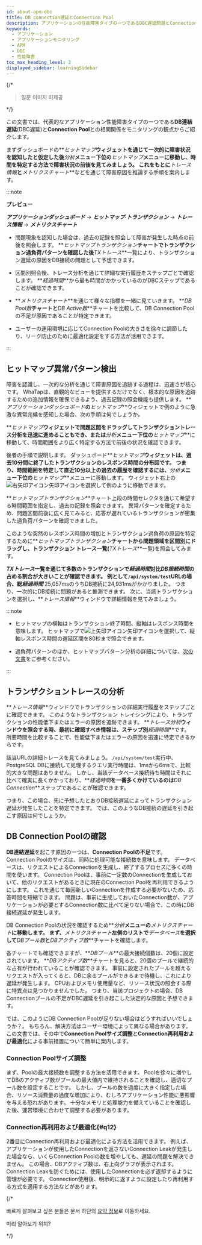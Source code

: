 ```yaml
---
id: about-apm-dbc
title: DB connection遅延とConnection Pool
description: アプリケーションの性能障害タイプの一つであるDBC遅延問題とConnection Poolについて案内します。
keywords:
  - アプリケーション
  - アプリケーションモニタリング
  - APM
  - DBC
  - 性能障害
toc_max_heading_level: 2
displayed_sidebar: learningSidebar
---
```


{/*

> 일문 이미지 미제공

*/}

この文書では、代表的なアプリケーション性能障害タイプの一つである**DB連結遅延**(DBC遅延)と**Connection Pool**との相関関係をモニタリングの観点からご紹介します。

まずダッシュボードの**_ヒットマップ_**ウィジェットを通じて一次的に障害状況を認知したと仮定した後**_分析_**メニュー下位の**_ヒットマップ_**メニューに移動し、時間を特定する方法で障害状況の前後を見てみましょう。 これをもとに**_トレース情報_**と**_メトリクスチャート_**などを通じて障害原因を推論する手順を案内します。 

:::note

**プレビュー**

**_アプリケーションダッシュボード_** → **_ヒットマップ·トランザクション_** → **_トレース情報_** → **_メトリクスチャート_**

- 問題現象を認知した場合は、過去の記録を照会して障害が発生した時点の前後を照会します。 **_ヒットマップトランザクション_**チャートでトランザクション過負荷パターンを確認した後**_TXトレース_**一覧により、トランザクション遅延の原因をDB接続の問題として予想できます。

- 区間別照会後、トレース分析を通じて詳細な実行履歴をステップごとで確認します。 **_経過時間_**から最も時間がかかっているのがDBCステップであることが確認できます。

- **_メトリクスチャート_**を通じて様々な指標を一緒に見ていきます。 **_DB Pool数_**チャートと**_DB Active数_**チャートを比較して、DB Connection Poolの不足が原因であることが特定できます。

- ユーザーの運用環境に応じてConnection Poolの大きさを徐々に調節したり、リーク防止のために最適化設定をする方法が活用できます。

:::

## ヒットマップ異常パターン検出

<ImgLang img='best-p/apm-dbc-hitmap-hl.png' desc='ヒットマップ異常パターン検知' />

障害を認識し、一次的な分析を通じて障害原因を追跡する過程は、迅速さが核心です。 WhaTapは、直観的なビューを提供するだけでなく、根本的な原因を追跡するための追加情報を確保できるよう、過去記録の照会機能も提供します。 **_アプリケーションダッシュボード_**の**_ヒットマップ_**ウィジェットで例のように急激な異常兆候を感知した場合、次の手順は何でしょうか。 

**_ヒットマップ_**ウィジェットで問題区間をドラッグしてトランザクショントレース分析を迅速に進めることもでき、または**_分析_**メニュー下位の**_ヒットマップ_**に移動して、時間範囲をより広く特定する方法で前後の状況を確認できます。 

<ImgLang img='best-p/apm-dbc-hitmap-hitmap-tx.png' desc='ヒットマップTXチャートへ移動 sc' />

後者の手順で説明します。 ダッシュボード**_ヒットマップ_**ウィジェットは、過去10分間に終了したトランザクションのレスポンス時間の分布図です。 つまり、時間範囲を特定して直近10分以上の過去の履歴を確認するには、**_分析_**メニュー下位の**_ヒットマップ_**メニューに移動します。 ウィジェット右上の![右矢印アイコン](/img/ic-s-right.svg)矢印アイコンを選択して例のように移動できます。

**_ヒットマップトランザクション_**チャート上段の時間セレクタを通じて希望する時間範囲を指定し、過去の記録を照会できます。 異常パターンを確定するため、問題区間前後に広く見てみると、応答が遅れているトランザクションが密集した過負荷パターンを確認できました。 

<ImgLang img='best-p/apm-dbc-hitmap-drag.png' desc='ヒットマップドラグ' />

このような突然のレスポンス時間の増加とトランザクション過負荷の原因を特定するために**_ヒットマップトランザクション_**チャートから問題領域を区間別にドラッグし、トランザクション トレース一覧(**_TXトレース_**一覧)を照会してみます。 

<ImgLang img='best-p/apm-dbc-hitmap-tr-list.png' desc='ヒットマップTX一覧' />

**_TXトレース_**一覧を通じて多数のトランザクションで**_経過時間_**対比**_DB接続時間_**の占める割合が大きいことが確認できます。 例として`/api/system/test`URLの場合、総**_経過時間_** 25,057msのうちDB接続に24,931msがかかりました。 つまり、一次的にDB接続に問題があると推測できます。 次に、当該トランザクションを選択し、**_トレース情報_**ウィンドウで詳細情報を見てみましょう。

:::note 

- ヒットマップの横軸はトランザクション終了時間、縦軸はレスポンス時間を意味します。 ヒットマップで![上矢印アイコン](/img/ic-s-up.svg)矢印アイコンを選択して、縦軸レスポンス時間の遅延区間を80秒まで照会できます。

- 過負荷パターンのほか、ヒットマップパターン分析の詳細については、[次の文書](about-apm-hitmap-class#about-hitmap-pattern-analysis)をご参考ください。

:::

## トランザクショントレースの分析

**_トレース情報_**ウィンドウでトランザクションの詳細実行履歴をステップごとに確認できます。 このようなトランザクション トレイシングにより、トランザクションの性能低下またはエラーの原因を追跡できます。 **_トレース分析_**ウィンドウを照会する時、最初に確認すべき情報は、ステップ別**_経過時間_**です。 所要時間を比較することで、性能低下またはエラーの原因を迅速に特定できるからです。 

<ImgLang img='best-p/apm-dbc-tx-tr.png' desc='TXトレース分析 sc' />

該当URLの詳細トレースを見てみましょう。 `/api/system/test`実行中、PostgreSQL DBに接続して処理するクエリ実行時間は、1msから6msで、比較的大きな問題はありません。 しかし、当該データベース接続待ち時間はそれに比べて確実に長くかかっており、**_経過時間_**を一番多くかけているのは**_DB Connection_**ステップであることが確認できます。

つまり、この場合、先に予想したとおりDB接続遅延によってトランザクション遅延が発生したことを特定できます。 では、このようなDB接続の遅延を引き起こす原因は何でしょうか。 

## DB Connection Poolの確認

**DB連結遅延**を起こす原因の一つは、**Connection Poolの不足**です。 Connection Poolのサイズは、同時に処理可能な接続数を意味します。 データベースは、リクエストによるConnectionを生成し、終了するプロセスに多くの時間を使います。 Connection Poolは、事前に一定数のConnectionを生成しておいて、他のリクエストがあるときに現在のConnection Poolを再利用できるようにします。 これを通じて毎回新しいConnectionを作成する必要がないため、応答時間を短縮できます。 問題は、事前に生成しておいたConnection数が、アプリケーションが必要とするConnection数に比べて足りない場合で、この時にDB接続遅延が発生します。 

DB Connection Poolの状況を確認するため**_分析_**メニューの**_メトリクスチャート_**に移動します。 まず、**_メトリクスチャート_**左側のリストで**_データベース_**を選択して**_DBプール数_**と**_DBアクティブ数_**チャートを確認します。

<ImgLang img='best-p/apm-dbc-mcht.png' desc='メトリクスチャート' />

各チャートでも確認できますが、**_DBプール_**の最大接続個数は、20個に設定されています。 **_DBアクティブ数_**チャートを見ると、20個のプールで継続的な占有が行われていることが確認できます。 事前に設定されたプールを超えるリクエストが入ってくると、DBに余るプールができるまで待機し、これにより遅延が発生します。 CPUおよびメモリ使用量など、リソース状況の照会する際に特異点は見つかりませんでした。 つまり、当該プロジェクトの場合、DB Connectionプールの不足がDBC遅延を引き起こした決定的な原因と予想できます。 

では、このようにDB Connection Poolが足りない場合はどうすればいいでしょうか？。 もちろん、解決方法はユーザー環境によって異なる場合があります。 この文書では、その中で**Connection Poolサイズ調整**と**Connection再利用および最適化**による事前措置について簡単に案内します。

### Connection Poolサイズ調整

まず、Poolの最大接続数を調整する方法を活用できます。 Poolを徐々に増やしてDBのアクティブ数がプールの最大値内で維持されることを確認し、適切なプール数を設定することです。 しかし、プールの数を過度に大きく指定した場合、リソース消費量の過度な増加により、むしろアプリケーション性能に悪影響を与える恐れがあります。 十分なメモリと処理能力を備えていることを確認した後、運営環境に合わせて調整する必要があります。

### Connection再利用および最適化{#q12}

2番目にConnection再利用および最適化による方法を活用できます。 例えば、アプリケーションが使用したConnectionを返さないConnection Leakが発生した場合なら、いくらConnection Poolの数を増やしても、遅延の問題を解決できません。 この場合、DBアクティブ数は、右上向グラフが表示されます。 Connection Leakを防ぐためには、使用したConnectionを必ず返却するように管理が必要です。 Connection使用後、明示的に返すように設定したり再利用する方式を適用する方法などがあります。

{/*

>

빠르게 살펴보고 싶은 분들은 문서 하단의 [요약 정보](#q12)로 이동하세요.

미리 알아보기 위치?

*/}
